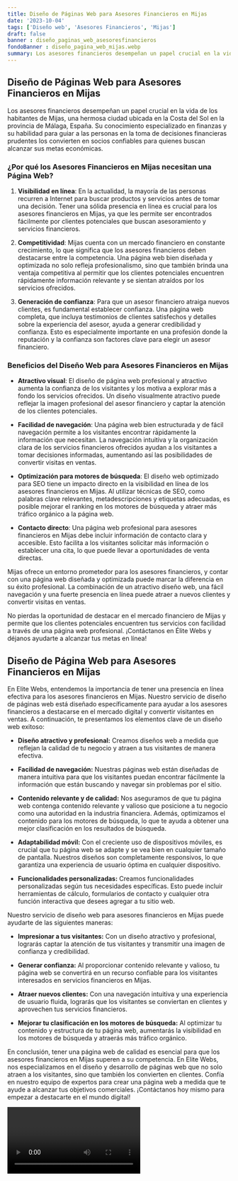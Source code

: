 ```yaml
---
title: Diseño de Páginas Web para Asesores Financieros en Mijas
date: '2023-10-04'
tags: ['Diseño web', 'Asesores Financieros', 'Mijas']
draft: false
banner : diseño_paginas_web_asesoresfinancieros
fondoBanner : diseño_pagina_web_mijas.webp
summary: Los asesores financieros desempeñan un papel crucial en la vida de los habitantes de Mijas, una hermosa ciudad ubicada en la Costa del Sol en la provincia de Málaga, España. Su conocimiento especializado en finanzas y su habilidad para guiar a las personas en la toma de decisiones financieras prudentes los convierten en socios confiables para quienes buscan alcanzar sus metas económicas.
---
```


## Diseño de Páginas Web para Asesores Financieros en Mijas

Los asesores financieros desempeñan un papel crucial en la vida de los habitantes de Mijas, una hermosa ciudad ubicada en la Costa del Sol en la provincia de Málaga, España. Su conocimiento especializado en finanzas y su habilidad para guiar a las personas en la toma de decisiones financieras prudentes los convierten en socios confiables para quienes buscan alcanzar sus metas económicas.

### ¿Por qué los Asesores Financieros en Mijas necesitan una Página Web?

1. **Visibilidad en línea**: En la actualidad, la mayoría de las personas recurren a Internet para buscar productos y servicios antes de tomar una decisión. Tener una sólida presencia en línea es crucial para los asesores financieros en Mijas, ya que les permite ser encontrados fácilmente por clientes potenciales que buscan asesoramiento y servicios financieros.

2. **Competitividad**: Mijas cuenta con un mercado financiero en constante crecimiento, lo que significa que los asesores financieros deben destacarse entre la competencia. Una página web bien diseñada y optimizada no solo refleja profesionalismo, sino que también brinda una ventaja competitiva al permitir que los clientes potenciales encuentren rápidamente información relevante y se sientan atraídos por los servicios ofrecidos.

3. **Generación de confianza**: Para que un asesor financiero atraiga nuevos clientes, es fundamental establecer confianza. Una página web completa, que incluya testimonios de clientes satisfechos y detalles sobre la experiencia del asesor, ayuda a generar credibilidad y confianza. Esto es especialmente importante en una profesión donde la reputación y la confianza son factores clave para elegir un asesor financiero.

### Beneficios del Diseño Web para Asesores Financieros en Mijas

- **Atractivo visual**: El diseño de página web profesional y atractivo aumenta la confianza de los visitantes y los motiva a explorar más a fondo los servicios ofrecidos. Un diseño visualmente atractivo puede reflejar la imagen profesional del asesor financiero y captar la atención de los clientes potenciales.

- **Facilidad de navegación**: Una página web bien estructurada y de fácil navegación permite a los visitantes encontrar rápidamente la información que necesitan. La navegación intuitiva y la organización clara de los servicios financieros ofrecidos ayudan a los visitantes a tomar decisiones informadas, aumentando así las posibilidades de convertir visitas en ventas.

- **Optimización para motores de búsqueda**: El diseño web optimizado para SEO tiene un impacto directo en la visibilidad en línea de los asesores financieros en Mijas. Al utilizar técnicas de SEO, como palabras clave relevantes, metadescripciones y etiquetas adecuadas, es posible mejorar el ranking en los motores de búsqueda y atraer más tráfico orgánico a la página web.

- **Contacto directo**: Una página web profesional para asesores financieros en Mijas debe incluir información de contacto clara y accesible. Esto facilita a los visitantes solicitar más información o establecer una cita, lo que puede llevar a oportunidades de venta directas.

Mijas ofrece un entorno prometedor para los asesores financieros, y contar con una página web diseñada y optimizada puede marcar la diferencia en su éxito profesional. La combinación de un atractivo diseño web, una fácil navegación y una fuerte presencia en línea puede atraer a nuevos clientes y convertir visitas en ventas.

No pierdas la oportunidad de destacar en el mercado financiero de Mijas y permite que los clientes potenciales encuentren tus servicios con facilidad a través de una página web profesional. ¡Contáctanos en Élite Webs y déjanos ayudarte a alcanzar tus metas en línea!

<GifSeo />

<Cta />

## Diseño de Página Web para Asesores Financieros en Mijas

En Elite Webs, entendemos la importancia de tener una presencia en línea efectiva para los asesores financieros en Mijas. Nuestro servicio de diseño de páginas web está diseñado específicamente para ayudar a los asesores financieros a destacarse en el mercado digital y convertir visitantes en ventas. A continuación, te presentamos los elementos clave de un diseño web exitoso:

- **Diseño atractivo y profesional:** Creamos diseños web a medida que reflejan la calidad de tu negocio y atraen a tus visitantes de manera efectiva.

- **Facilidad de navegación:** Nuestras páginas web están diseñadas de manera intuitiva para que los visitantes puedan encontrar fácilmente la información que están buscando y navegar sin problemas por el sitio.

- **Contenido relevante y de calidad:** Nos aseguramos de que tu página web contenga contenido relevante y valioso que posicione a tu negocio como una autoridad en la industria financiera. Además, optimizamos el contenido para los motores de búsqueda, lo que te ayuda a obtener una mejor clasificación en los resultados de búsqueda.

- **Adaptabilidad móvil:** Con el creciente uso de dispositivos móviles, es crucial que tu página web se adapte y se vea bien en cualquier tamaño de pantalla. Nuestros diseños son completamente responsivos, lo que garantiza una experiencia de usuario óptima en cualquier dispositivo.

- **Funcionalidades personalizadas:** Creamos funcionalidades personalizadas según tus necesidades específicas. Esto puede incluir herramientas de cálculo, formularios de contacto y cualquier otra función interactiva que desees agregar a tu sitio web.

Nuestro servicio de diseño web para asesores financieros en Mijas puede ayudarte de las siguientes maneras:

- **Impresionar a tus visitantes:** Con un diseño atractivo y profesional, lograrás captar la atención de tus visitantes y transmitir una imagen de confianza y credibilidad.

- **Generar confianza:** Al proporcionar contenido relevante y valioso, tu página web se convertirá en un recurso confiable para los visitantes interesados en servicios financieros en Mijas.

- **Atraer nuevos clientes:** Con una navegación intuitiva y una experiencia de usuario fluida, lograrás que los visitantes se conviertan en clientes y aprovechen tus servicios financieros.

- **Mejorar tu clasificación en los motores de búsqueda:** Al optimizar tu contenido y estructura de tu página web, aumentarás la visibilidad en los motores de búsqueda y atraerás más tráfico orgánico.

En conclusión, tener una página web de calidad es esencial para que los asesores financieros en Mijas superen a su competencia. En Elite Webs, nos especializamos en el diseño y desarrollo de páginas web que no solo atraen a los visitantes, sino que también los convierten en clientes. Confía en nuestro equipo de expertos para crear una página web a medida que te ayude a alcanzar tus objetivos comerciales. ¡Contáctanos hoy mismo para empezar a destacarte en el mundo digital!

<Video />

<CtaBot job='Asesores Financieros' city='Mijas'/>

<Gmaps query='Mijas+españa+maps' />